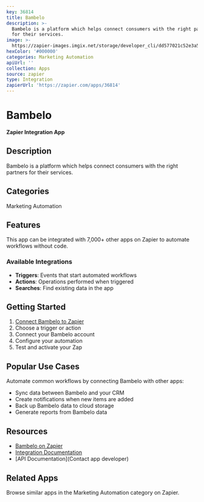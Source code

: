 ```yaml
---
key: 36814
title: Bambelo
description: >-
  Bambelo is a platform which helps connect consumers with the right partners
  for their services.
image: >-
  https://zapier-images.imgix.net/storage/developer_cli/dd577021c52e3a577cdf3062f9f252a3.png?auto=format%2Ccompress&ixlib=python-3.0.0&q=50
hexColor: '#000000'
categories: Marketing Automation
apiUrl: ''
collection: Apps
source: zapier
type: Integration
zapierUrl: 'https://zapier.com/apps/36814'
---
```

# Bambelo

**Zapier Integration App**

## Description

Bambelo is a platform which helps connect consumers with the right partners for their services.

## Categories

Marketing Automation

## Features

This app can be integrated with 7,000+ other apps on Zapier to automate workflows without code.

### Available Integrations

- **Triggers**: Events that start automated workflows
- **Actions**: Operations performed when triggered
- **Searches**: Find existing data in the app

## Getting Started

1. [Connect Bambelo to Zapier](https://zapier.com/apps/36814)
2. Choose a trigger or action
3. Connect your Bambelo account
4. Configure your automation
5. Test and activate your Zap

## Popular Use Cases

Automate common workflows by connecting Bambelo with other apps:

- Sync data between Bambelo and your CRM
- Create notifications when new items are added
- Back up Bambelo data to cloud storage
- Generate reports from Bambelo data

## Resources

- [Bambelo on Zapier](https://zapier.com/apps/36814)
- [Integration Documentation](https://zapier.com/apps/36814/integrations)
- [API Documentation](Contact app developer)

## Related Apps

Browse similar apps in the Marketing Automation category on Zapier.
